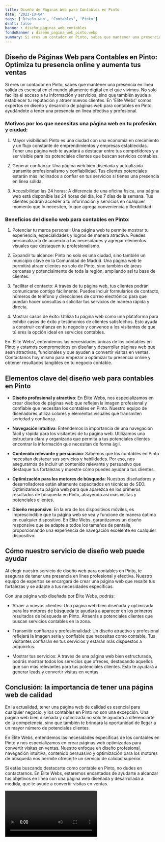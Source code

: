 ```yaml
---
title: Diseño de Páginas Web para Contables en Pinto
date: '2023-10-04'
tags: ['Diseño web', 'Contables', 'Pinto']
draft: false
banner : diseño_paginas_web_contables
fondoBanner : diseño_pagina_web_pinto.webp
summary: Si eres un contador en Pinto, sabes que mantener una presencia en línea sólida es esencial en el mundo altamente digital en el que vivimos. No solo facilita el acceso a tu información y servicios, sino que también ayuda a establecer tu reputación y atraer nuevos clientes. En 'Élite Webs' somos expertos en diseño y desarrollo de páginas web para contables en Pinto, ayudándote a tener una presencia en línea efectiva y profesional.
---
```


## Diseño de Páginas Web para Contables en Pinto: Optimiza tu presencia online y aumenta tus ventas

Si eres un contador en Pinto, sabes que mantener una presencia en línea sólida es esencial en el mundo altamente digital en el que vivimos. No solo facilita el acceso a tu información y servicios, sino que también ayuda a establecer tu reputación y atraer nuevos clientes. En 'Élite Webs' somos expertos en diseño y desarrollo de páginas web para contables en Pinto, ayudándote a tener una presencia en línea efectiva y profesional.

### Motivos por los que necesitas una página web en tu profesión y ciudad:

1. Mayor visibilidad: Pinto es una ciudad con una economía en crecimiento y un flujo constante de emprendimientos y empresas establecidas. Tener una página web te ayudará a destacar entre tus competidores y a ser visible para los potenciales clientes que buscan servicios contables.

2. Generar confianza: Una página web bien diseñada y actualizada transmite profesionalismo y confiabilidad. Tus clientes potenciales estarán más inclinados a confiar en tus servicios si tienes una presencia en línea sólida.

3. Accesibilidad las 24 horas: A diferencia de una oficina física, una página web está disponible las 24 horas del día, los 7 días de la semana. Tus clientes podrán acceder a tu información y servicios en cualquier momento que lo necesiten, lo que agrega conveniencia y flexibilidad.

### Beneficios del diseño web para contables en Pinto:

1. Potenciar tu marca personal: Una página web te permite mostrar tu experiencia, especialidades y logros de manera atractiva. Puedes personalizarla de acuerdo a tus necesidades y agregar elementos visuales que destaquen tu profesionalismo.

2. Expandir tu alcance: Pinto no solo es una ciudad, sino también un municipio clave en la Comunidad de Madrid. Una página web te permitirá atraer clientes no solo de Pinto, sino también de áreas cercanas y potencialmente de toda la región, ampliando así tu base de clientes.

3. Facilitar el contacto: A través de tu página web, tus clientes podrán comunicarse contigo fácilmente. Puedes incluir formularios de contacto, números de teléfono y direcciones de correo electrónico para que puedan hacer consultas o solicitar tus servicios de manera rápida y directa.

4. Mostrar casos de éxito: Utiliza tu página web como una plataforma para exhibir casos de éxito y testimonios de clientes satisfechos. Esto ayuda a construir confianza en tu negocio y convence a los visitantes de que tú eres la opción ideal en servicios contables.

En 'Élite Webs', entendemos las necesidades únicas de los contables en Pinto y estamos comprometidos en diseñar y desarrollar páginas web que sean atractivas, funcionales y que ayuden a convertir visitas en ventas. Contáctanos hoy mismo para empezar a optimizar tu presencia online y obtener resultados tangibles en tu negocio contable.

<GifSeo />

<Cta />

## Elementos clave del diseño web para contables en Pinto

- **Diseño profesional y atractivo**: En Élite Webs, nos especializamos en crear diseños de páginas web que reflejen la imagen profesional y confiable que necesitan los contables en Pinto. Nuestro equipo de diseñadores utiliza colores y elementos visuales que transmiten seriedad y confianza.

- **Navegación intuitiva**: Entendemos la importancia de una navegación fácil y rápida para los visitantes de tu página web. Utilizamos una estructura clara y organizada que permita a tus potenciales clientes encontrar la información que necesitan de forma ágil.

- **Contenido relevante y persuasivo**: Sabemos que los contables en Pinto necesitan destacar sus servicios y habilidades. Por eso, nos aseguramos de incluir un contenido relevante y persuasivo que destaque tus fortalezas y muestre cómo puedes ayudar a tus clientes.

- **Optimización para los motores de búsqueda**: Nuestros diseñadores y desarrolladores están altamente capacitados en técnicas de SEO. Optimizamos tu página web para que aparezca en los primeros resultados de búsqueda en Pinto, atrayendo así más visitas y potenciales clientes.

- **Diseño responsive**: En la era de los dispositivos móviles, es imprescindible que tu página web se vea y funcione de manera óptima en cualquier dispositivo. En Élite Webs, garantizamos un diseño responsive que se adapte a todos los tamaños de pantalla, proporcionando una experiencia de navegación excelente en cualquier dispositivo.

## Cómo nuestro servicio de diseño web puede ayudar

Al elegir nuestro servicio de diseño web para contables en Pinto, te aseguras de tener una presencia en línea profesional y efectiva. Nuestro equipo de expertos se encargará de crear una página web que resalte tus fortalezas y se adapte a tus necesidades específicas.

Con una página web diseñada por Élite Webs, podrás:

- Atraer a nuevos clientes: Una página web bien diseñada y optimizada para los motores de búsqueda te ayudará a aparecer en los primeros resultados de búsqueda en Pinto. Atraerás a potenciales clientes que buscan servicios contables en la zona.

- Transmitir confianza y profesionalidad: Un diseño atractivo y profesional reflejará la imagen seria y confiable que necesitas como contable. Tus visitantes confiarán en tus servicios y estarán más dispuestos a adquirirlos.

- Mostrar tus servicios: A través de una página web bien estructurada, podrás mostrar todos los servicios que ofreces, destacando aquellos que son más relevantes para tus potenciales clientes. Esto te ayudará a generar leads y convertir visitas en ventas.

## Conclusión: la importancia de tener una página web de calidad

En la actualidad, tener una página web de calidad es esencial para cualquier negocio, y los contables en Pinto no son una excepción. Una página web bien diseñada y optimizada no solo te ayudará a diferenciarte de la competencia, sino que también te brindará la oportunidad de llegar a un mayor número de potenciales clientes.

En Élite Webs, entendemos las necesidades específicas de los contables en Pinto y nos especializamos en crear páginas web optimizadas para convertir visitas en ventas. Nuestro enfoque en diseño profesional, navegación intuitiva, contenido persuasivo y optimización para los motores de búsqueda nos permite ofrecerte un servicio de calidad superior.

Si estás buscando destacarte como contable en Pinto, no dudes en contactarnos. En Élite Webs, estaremos encantados de ayudarte a alcanzar tus objetivos en línea con una página web diseñada y desarrollada a medida, que te ayude a convertir visitas en ventas.

<Video />

<CtaBot job='Contables' city='Pinto'/>

<Gmaps query='Pinto+españa+maps' />